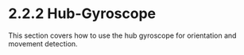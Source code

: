
<Meta title="2. Fundamentals of Robotics/2.2 Inputs/2.2.2 Hub-Gyroscope" />

# 2.2.2 Hub-Gyroscope

This section covers how to use the hub gyroscope for orientation and movement detection.
